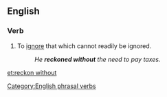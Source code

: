 ==English==

===Verb===
{{en-verb|inf=to [[reckon]] [[without]]|reckons with|reckoning without|reckoned without}}

# To [[ignore]] that which cannot readily be ignored.
#: ''He '''reckoned without''' the need to pay taxes.''
[[Category:English phrasal verbs]]

[[et:reckon without]]